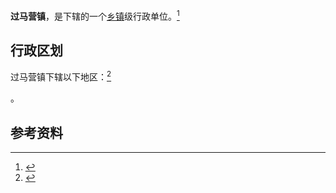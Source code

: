 {{中国乡级行政区|63/25/25/101/000}}

'''过马营镇'''，是{{PRC admin/fullname|63/25/25/101/000|3}}下辖的一个[[乡镇|乡镇]]级行政单位。<ref>{{PRC admin/ref sgc|{{PRC admin/parent|63/25/25/101/000}}}}</ref>

== 行政区划 ==

过马营镇下辖以下地区：<ref>{{PRC admin/ref sgc|63/25/25/101/000}}</ref>

{{PRC admin/children|63/25/25/101/000}}。

== 参考资料 ==

{{reflist}}

{{PRC admin/navcat|63/25/25/101/000}}
{{青海行政区划小作品}}